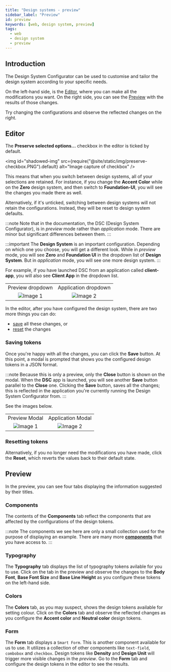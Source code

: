 ```yaml
---
title: "Design systems - preview"
sidebar_label: "Preview"
id: preview
keywords: [web, design system, preview]
tags:
  - web
  - design system
  - preview
---
```


## Introduction

The Design System Configurator can be used to customise and tailor the design system according to your specific needs.

On the left-hand side, is the [Editor](../../../web/design-systems/preview/#editor), where you can make all the modifications you want. On the right side, you can see the [Preview](../../../web/design-systems/preview/#preview) with the results of those changes.

Try changing the configurations and observe the reflected changes on the right.

## Editor

The **Preserve selected options...** checkbox in the editor is ticked by default.

<img
  id="shadowed-img"
  src={require("@site/static/img/preserve-checkbox.PNG").default}
  alt="Image capture of checkbox"
/>

This means that when you switch between design systems, all of your selections are retained.
For instance, if you change the **Accent Color** while on the **Zero** design system, and then switch to **Foundation-UI**, you will see the changes you made there as well.

Alternatively, if it's unticked, switching between design systems will not retain the configurations.
Instead, they will be reset to design system defaults.

:::note
Note that in the documentation, the DSC (Design System Configurator), is in _preview_ mode rather than _application_ mode. There are minor but significant differences between them.
:::

:::important
The **Design System** is an important configuration. Depending on which one you choose, you will get a different look. While in _preview_ mode, you will see **Zero** and **Foundation UI** in the dropdown list of **Design System**. But in _application_ mode, you will see one more design system.
:::

For example, if you have launched DSC from an application called **client-app**, you will also see **Client App** in the dropdown list.

|                                        |                                       |
| :------------------------------------: | :-----------------------------------: |
|            Preview dropdown            |         Application dropdown          |
| ![Image 1](/img/preview_drop_down.PNG) | ![Image 2](/img/custom_drop_down.PNG) |

In the editor, after you have configured the design system, there are two more things you can do:

- [save](../../../web/design-systems/preview/#saving-tokens) all these changes, or
- [reset](../../../web/design-systems/preview/#resetting-tokens) the changes

### Saving tokens

Once you're happy with all the changes, you can click the **Save** button. At this point, a modal is prompted that shows you the configured design tokens in a JSON format.

:::note
Because this is only a preview, only the **Close** button is shown on the modal. When the **DSC** app is launched, you will see another **Save** button parallel to the **Close** one. Clicking the **Save** button, saves all the changes; this is reflected in the application you're currently running the Design System Configurator from.
:::

See the images below.

|                                  |                                 |
| :------------------------------: | :-----------------------------: |
|          Preview Modal           |        Application Modal        |
| ![Image 1](/img/close_modal.PNG) | ![Image 2](/img/save_modal.PNG) |

### Resetting tokens

Alternatively, if you no longer need the modifications you have made, click the **Reset**, which reverts the values back to their default state.

## Preview

In the preview, you can see four tabs displaying the information suggested by their titles.

### Components

The contents of the **Components** tab reflect the components that are affected by the configurations of the design tokens.

:::note
The components we see here are only a small collection used for the purpose of displaying an example. There are many more **[components](../../../web/web-components/overview)** that you have access to.
:::

### Typography

The **Typography** tab displays the list of typography tokens avilable for you to use. Click on the tab in the preview and observe the changes to the **Body Font**, **Base Font Size** and **Base Line Height** as you configure these tokens on the left-hand side.

### Colors

The **Colors** tab, as you may suspect, shows the design tokens available for setting colour. Click on the **Colors** tab and observe the reflected changes as you configure the **Accent color** and **Neutral color** design tokens.

### Form

The **Form** tab displays a `Smart Form`. This is another component available for us to use. It utilizes a collection of other components like `text-field`, `combobox` and `checkbox`. Design tokens like **Density** and **Design Unit** will trigger more visible changes in the _preview_. Go to the **Form** tab and configure the design tokens in the editor to see the results.
